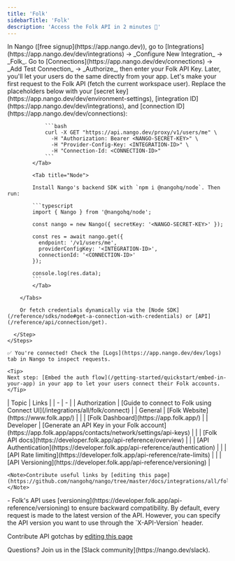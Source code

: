 ```yaml
---
title: 'Folk'
sidebarTitle: 'Folk'
description: 'Access the Folk API in 2 minutes 💨'
---
```


<Tabs>
  <Tab title="🚀 Quickstart">
    <Steps>
      <Step title="Create an integration">
        In Nango ([free signup](https://app.nango.dev)), go to [Integrations](https://app.nango.dev/dev/integrations) -> _Configure New Integration_ -> _Folk_.
      </Step>
      <Step title="Authorize Folk">
        Go to [Connections](https://app.nango.dev/dev/connections) -> _Add Test Connection_ -> _Authorize_, then enter your Folk API Key. Later, you'll let your users do the same directly from your app.
      </Step>
      <Step title="Call the Folk API">
        Let's make your first request to the Folk API (fetch the current workspace user). Replace the placeholders below with your [secret key](https://app.nango.dev/dev/environment-settings), [integration ID](https://app.nango.dev/dev/integrations), and [connection ID](https://app.nango.dev/dev/connections):
        <Tabs>
            <Tab title="cURL">

                ```bash
                curl -X GET "https://api.nango.dev/proxy/v1/users/me" \
                  -H "Authorization: Bearer <NANGO-SECRET-KEY>" \
                  -H "Provider-Config-Key: <INTEGRATION-ID>" \
                  -H "Connection-Id: <CONNECTION-ID>" 
                ```
            </Tab>

            <Tab title="Node">

            Install Nango's backend SDK with `npm i @nangohq/node`. Then run:

            ```typescript
            import { Nango } from '@nangohq/node';

            const nango = new Nango({ secretKey: '<NANGO-SECRET-KEY>' });

            const res = await nango.get({
              endpoint: '/v1/users/me',
              providerConfigKey: '<INTEGRATION-ID>',
              connectionId: '<CONNECTION-ID>'
            });

            console.log(res.data);
            ```
            </Tab>

        </Tabs>

        Or fetch credentials dynamically via the [Node SDK](/reference/sdks/node#get-a-connection-with-credentials) or [API](/reference/api/connection/get).

      </Step>
    </Steps>

    ✅ You're connected! Check the [Logs](https://app.nango.dev/dev/logs) tab in Nango to inspect requests.

    <Tip>
    Next step: [Embed the auth flow](/getting-started/quickstart/embed-in-your-app) in your app to let your users connect their Folk accounts.
    </Tip>
  </Tab>
  <Tab title="🔗 Useful links">
    | Topic | Links |
    | - | - |
    | Authorization | [Guide to connect to Folk using Connect UI](/integrations/all/folk/connect) |
    | General | [Folk Website](https://www.folk.app/) |
    | | [Folk Dashboard](https://app.folk.app/) |
    | Developer | [Generate an API Key in your Folk account](https://app.folk.app/apps/contacts/network/settings/api-keys) |
    | | [Folk API docs](https://developer.folk.app/api-reference/overview) |
    | | [API Authentication](https://developer.folk.app/api-reference/authentication) |
    | | [API Rate limiting](https://developer.folk.app/api-reference/rate-limits) |
    | | [API Versioning](https://developer.folk.app/api-reference/versioning) |

    <Note>Contribute useful links by [editing this page](https://github.com/nangohq/nango/tree/master/docs/integrations/all/folk.mdx)</Note>
  </Tab>
  <Tab title="🚨 API gotchas">
  - Folk's API uses [versioning](https://developer.folk.app/api-reference/versioning) to ensure backward compatibility. By default, every request is made to the latest version of the API. However, you can specify the API version you want to use through the `X-API-Version` header.

  <Note>Contribute API gotchas by [editing this page](https://github.com/nangohq/nango/tree/master/docs/integrations/all/folk.mdx)</Note>
  </Tab>
</Tabs>

<Info>
    Questions? Join us in the [Slack community](https://nango.dev/slack).
</Info>
